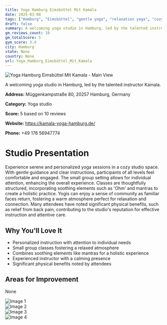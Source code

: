 ```yaml
---
title: Yoga Hamburg Eimsbüttel Mit Kamala
date: 2025-03-08
tags: ["Hamburg", "Eimsbüttel", "gentle yoga", "relaxation yoga", "cozy atmosphere", "personalized experience", "Hamburg"]  
draft: false
summary: A welcoming yoga studio in Hamburg, led by the talented instructor Kamala.
gm_reviews_count: 10
gm_totalScore: 5
gym_score: 3.4
city: Hamburg
state: None
country: None
url: Yoga_Hamburg_Eimsbüttel_Mit_Kamala
---
```


<div className="aspect-[16/9] relative my-8">
  <img 
    src="https://lh5.googleusercontent.com/p/AF1QipOao2q4m-7PQ3JZFjzDtPZU0Xt6WaU8sU1lcgi4=w1920-h1080-k-no"
    alt="Yoga Hamburg Eimsbüttel Mit Kamala - Main View"
    className="object-cover absolute inset-0 w-full h-full rounded-lg"
  />
</div>

A welcoming yoga studio in Hamburg, led by the talented instructor Kamala.

**Address:** Müggenkampstraße 80, 20257 Hamburg, Germany

**Category:** Yoga studio

**Score:** 5 based on 10 reviews

**Website:** https://kamala-yoga-hamburg.de/

**Phone:** +49 176 56947774

# Studio Presentation

Experience serene and personalized yoga sessions in a cozy studio space. With gentle guidance and clear instructions, participants of all levels feel comfortable and engaged. The small group setting allows for individual attention, enhancing the overall experience. Classes are thoughtfully structured, incorporating soothing elements such as 'Ohm' and mantras to create a holistic practice. Yogis can enjoy a sense of community as familiar faces return, fostering a warm atmosphere perfect for relaxation and connection. Many attendees have noted significant physical benefits, such as relief from back pain, contributing to the studio's reputation for effective instruction and attentive care.

## Why You'll Love It

- Personalized instruction with attention to individual needs
- Small group classes fostering a relaxed atmosphere
- Combines soothing elements like mantras for a holistic experience
- Experienced instructor with a calming presence
- Significant physical benefits noted by attendees

## Areas for Improvement

None

<div className="grid grid-cols-1 xl:grid-cols-2 gap-4 my-8">
<div className="aspect-[4/3] relative"><img src="https://lh3.googleusercontent.com/p/AF1QipMxq9n2QLxuoQrmjRrlDhScGy0GzYE2Foy-1UvN=w1920-h1080-k-no" alt="Image 1" className="object-cover absolute inset-0 w-full h-full rounded-lg" /></div>
<div className="aspect-[4/3] relative"><img src="https://lh5.googleusercontent.com/p/AF1QipNTp0mUPxeyz1GQwq7EGy2OrszYV7grw8VowxlP=w1920-h1080-k-no" alt="Image 2" className="object-cover absolute inset-0 w-full h-full rounded-lg" /></div>
<div className="aspect-[4/3] relative"><img src="https://lh5.googleusercontent.com/p/AF1QipM6vcmqNUPl9bbiH7hLg82sujGBpQk9tlnUiVdv=w1920-h1080-k-no" alt="Image 3" className="object-cover absolute inset-0 w-full h-full rounded-lg" /></div>
<div className="aspect-[4/3] relative"><img src="https://lh5.googleusercontent.com/p/AF1QipMR-m1B-Z_7y7KEQyqE5YfGQtuds0Eauk3qdwQl=w1920-h1080-k-no" alt="Image 4" className="object-cover absolute inset-0 w-full h-full rounded-lg" /></div>
</div>